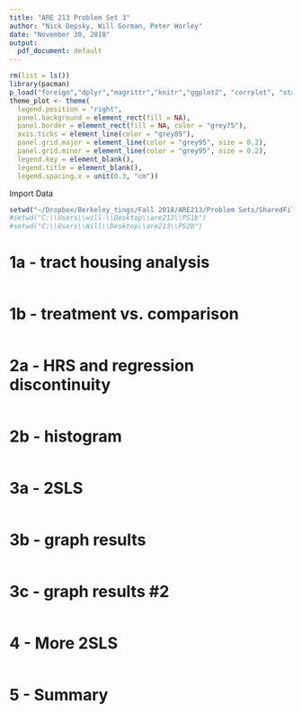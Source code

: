 ```yaml
---
title: "ARE 213 Problem Set 3"
author: "Nick Depsky, Will Gorman, Peter Worley"
date: "November 30, 2018"
output:
  pdf_document: default
---
```


```r
rm(list = ls())
library(pacman)
p_load("foreign","dplyr","magrittr","knitr","ggplot2", "corrplot", "stargazer", "glmnet","splines")
theme_plot <- theme(
  legend.position = "right",
  panel.background = element_rect(fill = NA),
  panel.border = element_rect(fill = NA, color = "grey75"),
  axis.ticks = element_line(color = "grey85"),
  panel.grid.major = element_line(color = "grey95", size = 0.2),
  panel.grid.minor = element_line(color = "grey95", size = 0.2),
  legend.key = element_blank(),
  legend.title = element_blank(),
  legend.spacing.x = unit(0.3, "cm"))
```

Import Data

```r
setwd("~/Dropbox/Berkeley_tings/Fall 2018/ARE213/Problem Sets/SharedFiles/are213/PS2b")
#setwd("C:\\Users\\will-\\Desktop\\are213\\PS1b")
#setwd("C:\\Users\\Will\\Desktop\\are213\\PS2b")


```

# 1a - tract housing analysis
```r

```

# 1b - treatment vs. comparison
```r

```

# 2a - HRS and regression discontinuity
```r

```

# 2b - histogram
```r

```

# 3a - 2SLS
```r

```

# 3b - graph results
```r

```

# 3c - graph results #2
```r

```

# 4 - More 2SLS
```r

```

# 5 - Summary


